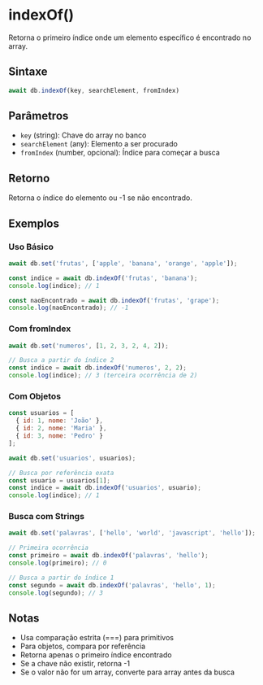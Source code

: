 
# indexOf()

Retorna o primeiro índice onde um elemento específico é encontrado no array.

## Sintaxe

```javascript
await db.indexOf(key, searchElement, fromIndex)
```

## Parâmetros

- `key` (string): Chave do array no banco
- `searchElement` (any): Elemento a ser procurado
- `fromIndex` (number, opcional): Índice para começar a busca

## Retorno

Retorna o índice do elemento ou -1 se não encontrado.

## Exemplos

### Uso Básico

```javascript
await db.set('frutas', ['apple', 'banana', 'orange', 'apple']);

const indice = await db.indexOf('frutas', 'banana');
console.log(indice); // 1

const naoEncontrado = await db.indexOf('frutas', 'grape');
console.log(naoEncontrado); // -1
```

### Com fromIndex

```javascript
await db.set('numeros', [1, 2, 3, 2, 4, 2]);

// Busca a partir do índice 2
const indice = await db.indexOf('numeros', 2, 2);
console.log(indice); // 3 (terceira ocorrência de 2)
```

### Com Objetos

```javascript
const usuarios = [
  { id: 1, nome: 'João' },
  { id: 2, nome: 'Maria' },
  { id: 3, nome: 'Pedro' }
];

await db.set('usuarios', usuarios);

// Busca por referência exata
const usuario = usuarios[1];
const indice = await db.indexOf('usuarios', usuario);
console.log(indice); // 1
```

### Busca com Strings

```javascript
await db.set('palavras', ['hello', 'world', 'javascript', 'hello']);

// Primeira ocorrência
const primeiro = await db.indexOf('palavras', 'hello');
console.log(primeiro); // 0

// Busca a partir do índice 1
const segundo = await db.indexOf('palavras', 'hello', 1);
console.log(segundo); // 3
```

## Notas

- Usa comparação estrita (===) para primitivos
- Para objetos, compara por referência
- Retorna apenas o primeiro índice encontrado
- Se a chave não existir, retorna -1
- Se o valor não for um array, converte para array antes da busca
